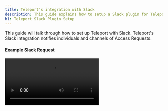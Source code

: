 ```yaml
---
title: Teleport's integration with Slack
description: This guide explains how to setup a Slack plugin for Teleport for privilege elevation approvals.
h1: Teleport Slack Plugin Setup
---
```


This guide will talk through how to set up Teleport with Slack. Teleport's Slack integration notifies individuals and channels of Access Requests.

#### Example Slack Request

<video controls>
  <source
    src="../../../img/enterprise/plugins/slack/slack.mp4"
    type="video/mp4"
  />

  <source
    src="../../../img/enterprise/plugins/slack/slack.webm"
    type="video/webm"
  />

  Your browser does not support the video tag.
</video>

## Setup

### Prerequisites

This guide assumes that you have:

- A running Teleport Cluster
- Admin privileges with access to `tctl`
- Slack admin privileges to create an app and install it to your workspace

Teleport Cloud requires that plugins connect through the Proxy Service (`mytenant.teleport.sh:443`). Open Source and Enterprise installations can connect to the Auth Service (`auth.example.com:3025`) directly.

### Install the Teleport Slack Plugin

We currently only provide linux-amd64 binaries, you can also compile these plugins
from [source](https://github.com/gravitational/teleport-plugins/tree/master/access/slack).

<Notice scope={["oss","enterprise"]} type="tip">
We recommend installing Teleport plugins on the same host as the Teleport
Proxy Service. This is an ideal location as plugins have a low memory footprint
and will require access to both the public internet and the Teleport Auth Service.
</Notice>

<Tabs>
<TabItem label="Download">
  ```code
  $ curl -L -O https://get.gravitational.com/teleport-access-slack-v(=teleport.version=)-linux-amd64-bin.tar.gz
  $ tar -xzf teleport-access-slack-v(=teleport.version=)-linux-amd64-bin.tar.gz
  ```
  Run `./teleport-access-slack/install`, or manually place `./teleport-access-slack/teleport-slack`
  into an appropriate location within the sytem's PATH. e.g. `/usr/bin`, `/usr/local/bin`.
  ```
  $ cd teleport-access-slack
  $ sudo ./install
  ```
</TabItem>
<TabItem label="From Source">
  To install from source you need `git` and `go >= (=teleport.golang=)` installed.

  ```code
  # Check out the teleport-plugins repository
  $ git clone https://github.com/gravitational/teleport-plugins.git
  $ cd teleport-plugins/access/slack
  $ make
```
  Place `./teleport-access-slack/teleport-slack` into an appropriate location within the sytem's PATH. e.g. `/usr/bin`, `/usr/local/bin`.
</TabItem>
</Tabs>

### Create a user and role for the plugin

(!docs/pages/includes/plugins/rbac.mdx!)

### Export the access plugin identity

(!docs/pages/includes/plugins/identity-export.mdx!)

Place the generated identity file(s) into `/var/lib/teleport/plugins/slack` where we
 can reference it when [configuring the plugin](#configuration-file).

```code
# create a data directory to hold certificate files for the plugin.
$ sudo mkdir -p /var/lib/teleport/plugins/slack
$ sudo mv auth.* /var/lib/teleport/plugins/slack
```

### Create a Slack app

You'll need to:

1. Create a new app, pick a name and select a workspace it belongs to.
2. Add an OAuth Scope, which is required by Slack for the app to be installed.
3. Obtain an OAuth token.

We'll create a new Slack app and set up auth tokens and callback URLs, so that Slack knows how to notify the Teleport plugin when Approve / Deny buttons are clicked.

Visit [https://api.slack.com/apps](https://api.slack.com/apps) to create a new Slack App.

**App Name:** Teleport<br/>
**Development Slack Workspace:** Pick the workspace you'd like the requests to show up in. <br/>
**App Icon:** <a href="../../../img/enterprise/plugins/teleport_bot@2x.png" download>Download Teleport Bot Icon</a>

![Create Slack App](../../../img/enterprise/plugins/slack/Create-a-Slack-App.png)

#### Selecting OAuth scopes

On the App screen, go to “OAuth and Permissions” under Features in the sidebar menu. Then scroll to Scopes, and add `chat:write, incoming-webhook, users:read, users:read.email` scopes so that our plugin can post messages to your Slack channels.

![API Scopes](../../../img/enterprise/plugins/slack/api-scopes.png)

#### Obtain an OAuth token

![OAuth Tokens](../../../img/enterprise/plugins/slack/OAuth.png)

#### Add to workspace

![OAuth Tokens](../../../img/enterprise/plugins/slack/Slackbot-Permissions.png)
After adding to the workspace, you still need to invite the bot to the channel. Do this by using the @ command,
and inviting them to the channel.
![Invite bot to channel](../../../img/enterprise/plugins/slack/invite-user-to-team.png)

## Configuration file

The Teleport Slack plugin uses a config file in TOML format. Generate a boilerplate config by
running the following command and place it in the `/etc` directory where it can be
read by the plugin.

```code
$ teleport-slack configure > teleport-slack.toml
$ sudo mv teleport-slack.toml /etc
```

This should result in a config file like this:

```toml
(!examples/resources/plugins/teleport-slack.toml!)
```

### Editing the config file

Edit the following fields in the configuration file you generated with values specific to your Teleport and Slack app instances.

**`[teleport]`**

This section is used to connect to your Teleport Auth Server.

<Tabs>
  <TabItem label="Self-Hosted" scope={["oss","enterprise"]}>
    
Set `addr` to your Auth Server address. This address must be reachable from the Teleport Slack Plugin.

Set `client_key`, `client_crt`, and `root_cas` to the identity files
generated in the [export identity](#export-the-access-plugin-identity) section.

```toml
[teleport]
addr = "localhost:3025"
client_key = "/var/lib/teleport/plugins/slack/auth.key" # Teleport GRPC client secret key
client_crt = "/var/lib/teleport/plugins/slack/auth.crt" # Teleport GRPC client certificate
root_cas = "/var/lib/teleport/plugins/slack/auth.cas"   # Teleport cluster CA certs
```
</TabItem>
  <TabItem label="Cloud" scope={["cloud"]}>

Set `addr` to  your Proxy address.

Set `identity` to the identity file generated in the [export identity](#export-the-access-plugin-identity) section.

```toml
[teleport]
addr = "teleport.example.com:443"
identity = "/var/lib/teleport/plugins/slack/auth.pem"
```
  </TabItem>
</Tabs>
 
**`[slack]`**

`token`: set this to the token found in the [Obtain an OAuth Token](#obtain-an-oauth-token) section.

**`[role_to_recipients]`**

Provide a mapping of Teleport roles to Slack recipients based on desired functionality.

For example:
```toml
[role_to_recipients]
"*" = "admin-slack-channel"
"dev" = ["dev-slack-channel", "admin-slack-channel"]
"alex" = "alex@gmail.com"
```

If a user requests the `dev` role, the plugin will send a message to both the `dev-slack-channel`
and `admin-slack-channel`. If a user requests the `alex` role, the Slack user with the username
`alex@gmail.com`, if one exists, will recieve a DM. If any other role is requested, the plugin will
follow the `*` entry and send a message to the `admin-slack-channel`.

## Test run

Assuming that Teleport is running, you've created the Slack app, and the plugin is
configured, you can now run the plugin and test the workflow!

```code
$ teleport-slack start
```

If everything works fine, the log output should look like this:

```code
$ teleport-slack start
INFO   Starting Teleport Access Slack Plugin 7.2.1: slack/app.go:80
INFO   Plugin is ready slack/app.go:101
```

### Testing the approval workflow

Create an access request with and check if the plugin works as expected with the following steps.

### Creating an access request

<Tabs>
<TabItem label="As admin">
  A Teleport admin can create an access request for another user with `tctl`.
  ```code
  # Replace USERNAME with a Teleport local user and TARGET_ROLE with a Teleport Role
  $ tctl request create USERNAME --roles=TARGET_ROLE
  ```
</TabItem>
<TabItem label="As user">
  Users can use `tsh` to create an access request and log in with approved roles.
  ```code
  # Replace TARGET_ROLE with a Teleport role
  $ tsh request new --roles=TARGET_ROLE
  Seeking request approval... (id: 8f77d2d1-2bbf-4031-a300-58926237a807)
  ```
</TabItem>
</Tabs>

The configured Slack recipients should receive a new message for the new pending request.

### Resolve the request

<Tabs>
<TabItem label="As admin">
  ```code
  # Replace REQUEST_ID with the id of the request
  $ tctl request approve REQUEST_ID
  $ tctl request deny REQUEST_ID
  ```
</TabItem>
<TabItem label="As user">
  ```code
  # Replace REQUEST_ID with the id of the request
  $ tsh request review --approve REQUEST_ID
  $ tsh request review --deny REQUEST_ID
  ```
</TabItem>
</Tabs>

Once the request is resolved, the Slack bot will make an emoji reaction of ✅ or ❌ on the Slack 
message for the access request, depending on the new resolve state.

### Set up systemd

In production, we recommend starting the Teleport plugin daemon via an init system like systemd.
Here's the recommended Teleport plugin service unit file for systemd:

```ini
(!examples/systemd/plugins/teleport-slack.service!)
```

Save this as `teleport-slack.service`.

## Audit log

The plugin will let anyone with access to the Slack Channel so it's
important to review Teleport' audit log.

## Feedback

If you have any issues with this plugin please create an [issue here](https://github.com/gravitational/teleport-plugins/issues/new).
